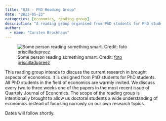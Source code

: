 ```yaml
---
title: "QJE - PhD Reading Group"
date: "2023-05-23"
categories: [economics, reading group]
description: "A reading group organised from PhD students for PhD students."
author:
  - name: "Carsten Brockhaus"
---
```


![Some person reading something smart. Credit: [foto priscilladupreez](https://unsplash.com/@priscilladupreez)](foto-reading-group.jpg)

This reading group intends to discuss the current research in brought aspects of economics. It is designed from PhD students for PhD students. All PhD students in the field of economics are warmly invited. We discuss every two to three weeks one of the papers in the most recent issue of Quartely Journal of Economics. The scope of the reading group is intentionally brought to allow us doctoral students a wide understanding of economics instead of focusing narrowly on our own research topics.

Dates will follow shortly.
